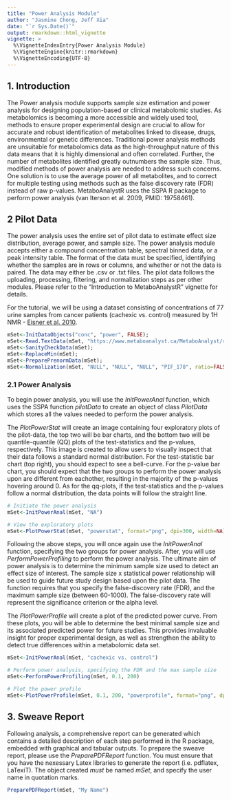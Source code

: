 ```yaml
---
title: "Power Analysis Module"
author: "Jasmine Chong, Jeff Xia"
date: "`r Sys.Date()`"
output: rmarkdown::html_vignette
vignette: >
  %\VignetteIndexEntry{Power Analysis Module}
  %\VignetteEngine{knitr::rmarkdown}
  %\VignetteEncoding{UTF-8}
---
```


## 1. Introduction

The Power analysis module supports sample size estimation and power analysis for designing population-based or clinical metabolomic studies. As metabolomics is becoming a more accessible and widely used tool, methods to ensure proper experimental design are crucial to allow for accurate and robust identification of metabolites linked to disease, drugs, environmental or genetic differences. Traditional power analysis methods are unsuitable for metabolomics data as the high-throughput nature of this data means that it is highly dimensional and often correlated. Further, the number of metabolites identified greatly outnumbers the sample size. Thus, modified methods of power analysis are needed to address such concerns. One solution is to use the average power of all metabolites, and to correct for multiple testing using methods such as the false discovery rate (FDR) instead of raw p-values. MetaboAnalystR uses the SSPA R package to perform power analysis (van Iterson et al. 2009, PMID: 19758461). 

## 2 Pilot Data 

The power analysis uses the entire set of pilot data to estimate effect size distribution, average power, and sample size. The power analysis module accepts either a compound concentration table, spectral binned data, or a peak intensity table. The format of the data must be specified, identifying whether the samples are in rows or columns, and whether or not the data is paired. The data may either be .csv or .txt files. The pilot data follows the uploading, processing, filtering, and normalization steps as per other modules. Please refer to the "Introduction to MetaboAnalystR" vignette for details.  

For the tutorial, we will be using a dataset consisting of concentrations of 77 urine samples from cancer patients (cachexic vs. control) measured by 1H NMR - [Eisner et al. 2010](https://link.springer.com/article/10.1007%2Fs11306-010-0232-9). 

```r
mSet<-InitDataObjects("conc", "power", FALSE);
mSet<-Read.TextData(mSet, "https://www.metaboanalyst.ca/MetaboAnalyst/resources/data/human_cachexia.csv", "rowu", "disc");
mSet<-SanityCheckData(mSet);
mSet<-ReplaceMin(mSet);
mSet<-PreparePrenormData(mSet);
mSet<-Normalization(mSet, "NULL", "NULL", "NULL", "PIF_178", ratio=FALSE, ratioNum=20);
```

### 2.1 Power Analysis  

To begin power analysis, you will use the *InitPowerAnal* function, which uses the SSPA function *pilotData* to create an object of class *PilotData* which stores all the values needed to perform the power analysis.

The *PlotPowerStat* will create an image containing four exploratory plots of the pilot-data, the top two will be bar charts, and the bottom two will be quantile-quantile (QQ) plots of the test-statistics and the p-values, respectively. This image is created to allow users to visually inspect that their data follows a standard normal distribution. For the test-statistic bar chart (top right), you should expect to see a bell-curve. For the p-value bar chart, you should expect that the two groups to perform the power analysis upon are different from eachother, resulting in the majority of the p-values hovering around 0. As for the qq-plots, if the test-statistics and the p-values follow a normal distribution, the data points will follow the straight line.      

```r
# Initiate the power analysis 
mSet<-InitPowerAnal(mSet, "NA")

# View the exploratory plots
mSet<-PlotPowerStat(mSet, "powerstat", format="png", dpi=300, width=NA)

```

Following the above steps, you will once again use the *InitPowerAnal* function, specifying the two groups for power analysis. After, you will use *PerformPowerProfiling* to perform the power analysis. The ultimate aim of power analysis is to determine the minimum sample size used to detect an effect size of interest. The sample size x statistical power relationship will be used to guide future study design based upon the pilot data. The function requires that you specify the false-discovery rate (FDR), and the maximum sample size (between 60-1000). The false-discovery rate will represent the significance criterion or the alpha level. 

The *PlotPowerProfile* will create a plot of the predicted power curve. From these plots, you will be able to determine the best minimal sample size and its associated predicted power for future studies. This provides invaluable insight for proper experimental design, as well as strengthen the ability to detect true differences within a metabolomic data set.

```r
mSet<-InitPowerAnal(mSet, "cachexic vs. control")

# Perform power analysis, specifying the FDR and the max sample size
mSet<-PerformPowerProfiling(mSet, 0.1, 200)

# Plot the power profile
mSet<-PlotPowerProfile(mSet, 0.1, 200, "powerprofile", format="png", dpi=300, width=NA)
```

## 3. Sweave Report

Following analysis, a comprehensive report can be generated which contains a detailed description of each step performed in the R package, embedded with graphical and tabular outputs. To prepare the sweave report, please use the *PreparePDFReport* function. You must ensure that you have the nexessary Latex libraries to generate the report (i.e. pdflatex, LaTexiT). The object created *must* be named *mSet*, and specify the user name in quotation marks. 

```r
PreparePDFReport(mSet, "My Name")
```
